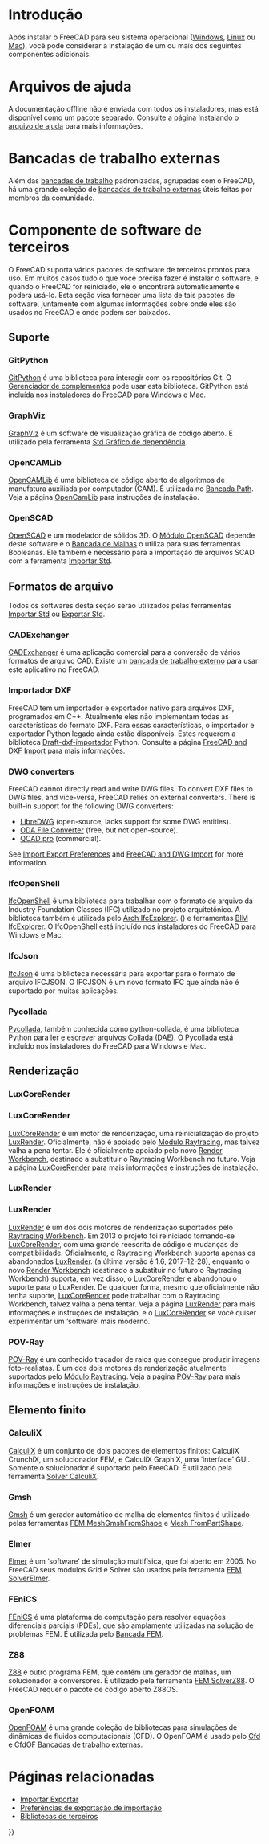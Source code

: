 <languages/>

<div class="mw-translate-fuzzy">
{{Docnav
|[[Installing_on_Mac/pt-br|Instalação no Mac]]
|[[Getting_started/pt-br|Começar a usar]]
}}
</div>

{{TOCright}}

<span id="Introduction"></span>
=Introdução= 

<div class="mw-translate-fuzzy">
Após instalar o FreeCAD para seu sistema operacional ([[Installing_on_Windows|Windows]], [[Installing_on_Linux|Linux]] ou [[Installing_on_Mac|Mac]]), você pode considerar a instalação de um ou mais dos seguintes componentes adicionais.
</div>

<span id="Help_files"></span>
=Arquivos de ajuda=

<div class="mw-translate-fuzzy">
A documentação offline não é enviada com todos os instaladores, mas está disponível como um pacote separado. Consulte a página [[Installing_Helpfile/pt-br|Instalando o arquivo de ajuda]] para mais informações.
</div>

<span id="External_workbenches"></span>
=Bancadas de trabalho externas=

Além das [[workbenches/pt-br|bancadas de trabalho]] padronizadas, agrupadas com o FreeCAD, há uma grande coleção de [[External_workbenches/pt-br|bancadas de trabalho externas]] úteis feitas por membros da comunidade.

<span id="Third_party_software"></span>
=Componente de software de terceiros=

O FreeCAD suporta vários pacotes de software de terceiros prontos para uso. Em muitos casos tudo o que você precisa fazer é instalar o software, e quando o FreeCAD for reiniciado, ele o encontrará automaticamente e poderá usá-lo. Esta seção visa fornecer uma lista de tais pacotes de software, juntamente com algumas informações sobre onde eles são usados no FreeCAD e onde podem ser baixados.

<span id="Support"></span>
==Suporte==

===GitPython===

[https://github.com/gitpython-developers/GitPython GitPython] é uma biblioteca para interagir com os repositórios Git. O [[Std_AddonMgr/pt-br|Gerenciador de complementos]] pode usar esta biblioteca. GitPython está incluída nos instaladores do FreeCAD para Windows e Mac.

===GraphViz===

[https://www.graphviz.org GraphViz] é um software de visualização gráfica de código aberto. É utilizado pela ferramenta [[Std_DependencyGraph/pt-br|Std Gráfico de dependência]].

===OpenCAMLib===

<div class="mw-translate-fuzzy">
[http://www.anderswallin.net/CAM OpenCAMLib] é uma biblioteca de código aberto de algoritmos de manufatura auxiliada por computador (CAM). É utilizada no [[Path_Workbench/pt-br|Bancada Path]]. Veja a página [[OpenCamLib/pt-br|OpenCamLib]] para instruções de instalação.
</div>

===OpenSCAD===

<div class="mw-translate-fuzzy">
[https://www.openscad.org OpenSCAD] é um modelador de sólidos 3D. O [[OpenSCAD_Workbench/pt-br|Módulo OpenSCAD]] depende deste software e o [[Mesh_Workbench/pt-br|Bancada de Malhas]] o utiliza para suas ferramentas Booleanas. Ele também é necessário para a importação de arquivos SCAD com a ferramenta [[Std_Import/pt-br|Importar Std]].
</div>

<span id="File_formats"></span>
==Formatos de arquivo==

Todos os softwares desta seção serão utilizados pelas ferramentas [[Std_Import/pt-br|Importar Std]] ou [[Std_Export/pt-br|Exportar Std]].

===CADExchanger===

[https://cadexchanger.com CADExchanger] é uma aplicação comercial para a conversão de vários formatos de arquivo CAD. Existe um [https://github.com/yorikvanhavre/CADExchanger bancada de trabalho externo] para usar este aplicativo no FreeCAD.

<span id="DXF_Importer"></span>
===Importador DXF===

FreeCAD tem um importador e exportador nativo para arquivos DXF, programados em C++. Atualmente eles não implementam todas as características do formato DXF. Para essas características, o importador e exportador Python legado ainda estão disponíveis. Estes requerem a biblioteca [https://github.com/yorikvanhavre/Draft-dxf-importer Draft-dxf-importador] Python. Consulte a página [[FreeCAD_and_DXF_Import|FreeCAD and DXF Import]] para mais informações.

===DWG converters===

FreeCAD cannot directly read and write DWG files. To convert DXF files to DWG files, and vice-versa, FreeCAD relies on external converters. There is built-in support for the following DWG converters:
* [https://www.gnu.org/software/libredwg LibreDWG] (open-source, lacks support for some DWG entities).
* [https://www.opendesign.com/guestfiles/oda_file_converter ODA File Converter] (free, but not open-source).
* [https://qcad.org/en/qcad-command-line-tools#dwg2dwg QCAD pro] (commercial). {{Version|0.20}}

See [[Import_Export_Preferences#DWG|Import Export Preferences]] and [[FreeCAD_and_DWG_Import|FreeCAD and DWG Import]] for more information.

===IfcOpenShell===

[http://ifcopenshell.org IfcOpenShell] é uma biblioteca para trabalhar com o formato de arquivo da Industry Foundation Classes (IFC) utilizado no projeto arquitetônico. A biblioteca também é utilizada pelo [[Arch_IfcExplorer/pt-br|Arch IfcExplorer]]. ({{VersionMinus|0.18}}) e ferramentas [[BIM_IfcExplorer/pt-br|BIM IfcExplorer]]. O IfcOpenShell está incluído nos instaladores do FreeCAD para Windows e Mac.

===IfcJson===

[https://github.com/buildingSMART/ifcJSON IfcJson] é uma biblioteca necessária para exportar para o formato de arquivo IFCJSON. O IFCJSON é um novo formato IFC que ainda não é suportado por muitas aplicações.

===Pycollada===

[https://github.com/pycollada/pycollada/releases Pycollada], também conhecida como python-collada, é uma biblioteca Python para ler e escrever arquivos Collada (DAE). O Pycollada está incluído nos instaladores do FreeCAD para Windows e Mac.

<span id="Rendering"></span>
==Renderização==

===LuxCoreRender===

<div class="mw-translate-fuzzy">
===LuxCoreRender===
[https://www.luxcorerender.org LuxCoreRender] é um motor de renderização, uma reinicialização do projeto [[LuxRender/pt-br|LuxRender]]. Oficialmente, não é apoiado pelo [[Raytracing_Workbench/pt-br|Módulo Raytracing]], mas talvez valha a pena tentar. Ele é oficialmente apoiado pelo novo [https://github.com/FreeCAD/FreeCAD-render Render Workbench], destinado a substituir o Raytracing Workbench no futuro. Veja a página [[LuxCoreRender/pt-br|LuxCoreRender]] para mais informações e instruções de instalação.
</div>

===LuxRender===

<div class="mw-translate-fuzzy">
===LuxRender===
[https://luxcorerender.org/history/ LuxRender] é um dos dois motores de renderização suportados pelo [[Raytracing Workbench|Raytracing Workbench]]. Em 2013 o projeto foi reiniciado tornando-se [[LuxCoreRender/pt-br|LuxCoreRender]], com uma grande reescrita de código e mudanças de compatibilidade. Oficialmente, o Raytracing Workbench suporta apenas os abandonados [[LuxRender/pt-br|LuxRender]]. (a última versão é 1.6, 2017-12-28), enquanto o novo [https://github.com/FreeCAD/FreeCAD-render Render Workbench] (destinado a substituir no futuro o Raytracing Workbench) suporta, em vez disso, o LuxCoreRender e abandonou o suporte para o LuxRender. De qualquer forma, mesmo que oficialmente não tenha suporte, [[LuxCoreRender/pt-br|LuxCoreRender]] pode trabalhar com o Raytracing Workbench, talvez valha a pena tentar. Veja a página [[LuxRender/pt-br|LuxRender]] para mais informações e instruções de instalação, e o [[LuxCoreRender/pt-br|LuxCoreRender]] se você quiser experimentar um ‘software’ mais moderno.
</div>

===POV-Ray===

<div class="mw-translate-fuzzy">
[https://www.povray.org POV-Ray] é um conhecido traçador de raios que consegue produzir imagens foto-realistas. É um dos dois motores de renderização atualmente suportados pelo [[Raytracing_Workbench/pt-br|Módulo Raytracing]]. Veja a página [[POV-Ray/pt-br|POV-Ray]] para mais informações e instruções de instalação.
</div>

<span id="Finite_element"></span>
==Elemento finito==

===CalculiX===

<div class="mw-translate-fuzzy">
[http://calculix.de CalculiX] é um conjunto de dois pacotes de elementos finitos: CalculiX CrunchiX, um solucionador FEM, e 
CalculiX GraphiX, uma ‘interface’ GUI. Somente o solucionador é suportado pelo FreeCAD. É utilizado pela ferramenta [[FEM_SolverCalculiX/pt-br|Solver CalculiX]].
</div>

===Gmsh===

[http://gmsh.info Gmsh] é um gerador automático de malha de elementos finitos é utilizado pelas ferramentas [[FEM_MeshGmshFromShape/pt-br|FEM MeshGmshFromShape]] e [[Mesh_FromPartShape/pt-br|Mesh FromPartShape]].

===Elmer===

[https://www.csc.fi/web/elmer Elmer] é um ‘software’ de simulação multifísica, que foi aberto em 2005. No FreeCAD seus módulos Grid e Solver são usados pela ferramenta [[FEM_SolverElmer/pt-br|FEM SolverElmer]].

===FEniCS===

<div class="mw-translate-fuzzy">
[https://fenicsproject.org FEniCS] é uma plataforma de computação para resolver equações diferenciais parciais (PDEs), que são amplamente utilizadas na solução de problemas FEM. É utilizada pelo [[FEM_Workbench/pt-br|Bancada FEM]].
</div>

===Z88===

[https://en.z88.de Z88] é outro programa FEM, que contém um gerador de malhas, um solucionador e conversores. É utilizado pela ferramenta [[FEM_SolverZ88/pt-br|FEM SolverZ88]]. O FreeCAD requer o pacote de código aberto Z88OS.

===OpenFOAM===

[https://openfoam.org OpenFOAM] é uma grande coleção de bibliotecas para simulações de dinâmicas de fluidos computacionais (CFD). O OpenFOAM é usado pelo [[Cfd_Workbench/pt-br|Cfd]] e [https://github.com/jaheyns/CfdOF CfdOF] [[external_workbenches/pt-br|Bancadas de trabalho externas]].

<span id="Related_pages"></span>
=Páginas relacionadas=

* [[Import_Export/pt-br|Importar Exportar]]
* [[Import_Export_Preferences/pt-br|Preferências de exportação de importação]]
* [[Third Party Libraries/pt-br|Bibliotecas de terceiros]]


<div class="mw-translate-fuzzy">
{{Docnav
|[[Installing_on_Mac/pt-br|Instalação no Mac]]
|[[Getting_started/pt-br|Começar a usar]]
}}
</div>

{{Userdocnavi{{#translation:}}}}